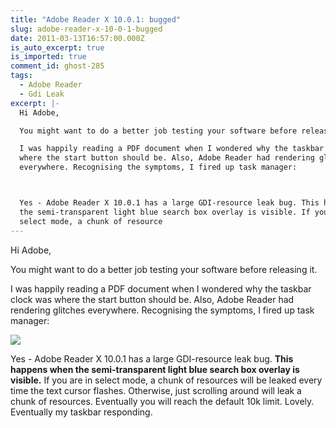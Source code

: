 ```yaml
---
title: "Adobe Reader X 10.0.1: bugged"
slug: adobe-reader-x-10-0-1-bugged
date: 2011-03-13T16:57:00.000Z
is_auto_excerpt: true
is_imported: true
comment_id: ghost-285
tags:
  - Adobe Reader
  - Gdi Leak
excerpt: |-
  Hi Adobe,

  You might want to do a better job testing your software before releasing it.

  I was happily reading a PDF document when I wondered why the taskbar clock was
  where the start button should be. Also, Adobe Reader had rendering glitches
  everywhere. Recognising the symptoms, I fired up task manager:



  Yes - Adobe Reader X 10.0.1 has a large GDI-resource leak bug. This happens when
  the semi-transparent light blue search box overlay is visible. If you are in
  select mode, a chunk of resource
---
```


Hi Adobe,

You might want to do a better job testing your software before releasing it.

I was happily reading a PDF document when I wondered why the taskbar clock was
where the start button should be. Also, Adobe Reader had rendering glitches
everywhere. Recognising the symptoms, I fired up task manager:

![](./adobeflawed.png)

Yes - Adobe Reader X 10.0.1 has a large GDI-resource leak bug. **This happens
when the semi-transparent light blue search box overlay is visible.** If you are
in select mode, a chunk of resources will be leaked every time the text cursor
flashes. Otherwise, just scrolling around will leak a chunk of resources.
Eventually you will reach the default 10k limit. Lovely. Eventually my taskbar
responding.
